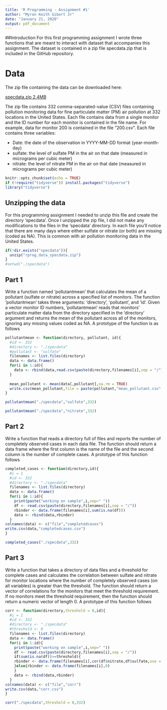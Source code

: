 ```yaml
---
title: 'R Programming - Assignment #1'
author: "Myron Keith Gibert Jr"
date: "January 21, 2020"
output: pdf_document
---
```

##Introduction
For this first programming assignment I wrote three functions that are meant to interact with dataset that accompanies this assignment. The dataset is contained in a zip file specdata.zip that is included in the GitHub repository.

# Data
The zip file containing the data can be downloaded here:

[specdata.zip 2.4MB](https://d396qusza40orc.cloudfront.net/rprog%2Fdata%2Fspecdata.zip)

The zip file contains 332 comma-separated-value (CSV) files containing pollution monitoring data for fine particulate matter (PM) air pollution at 332 locations in the United States. Each file contains data from a single monitor and the ID number for each monitor is contained in the file name. For example, data for monitor 200 is contained in the file "200.csv". Each file contains three variables:

* Date: the date of the observation in YYYY-MM-DD format (year-month-day)
* sulfate: the level of sulfate PM in the air on that date (measured in micrograms per cubic meter)
* nitrate: the level of nitrate PM in the air on that date (measured in micrograms per cubic meter)

```r
knitr::opts_chunk$set(echo = TRUE)
if (!require("tidyverse")) install.packages("tidyverse")
library("tidyverse")
```

## Unzipping the data

For this programming assignment I needed to unzip this file and create the directory 'specdata'. Once I unzipped the zip file, I did not make any modifications to the files in the 'specdata' directory. In each file you'll notice that there are many days where either sulfate or nitrate (or both) are missing (coded as NA). This is common with air pollution monitoring data in the United States.

```r
if(!dir.exists("specdata")){
  unzip("rprog_data_specdata.zip")
}
#setwd("./specdata")
```

## Part 1

Write a function named 'pollutantmean' that calculates the mean of a pollutant (sulfate or nitrate) across a specified list of monitors. The function 'pollutantmean' takes three arguments: 'directory', 'pollutant', and 'id'. Given a vector monitor ID numbers, 'pollutantmean' reads that monitors' particulate matter data from the directory specified in the 'directory' argument and returns the mean of the pollutant across all of the monitors, ignoring any missing values coded as NA. A prototype of the function is as follows

```r
pollutantmean <- function(directory, pollutant, id){
  #id <- 332
  #directory <- "./specdata"
  #pollutant <- "sulfate"
  filenames <- list.files(directory)
  data <- data.frame()
  for(i in 1:id){
    data <- rbind(data,read.csv(paste(directory,filenames[i],sep = "/")))
  }
  
  mean_pollutant <- mean(data[,pollutant],na.rm = TRUE)
  write.csv(mean_pollutant,file = paste(pollutant,"mean_pollutant.csv",sep="_"))
}

pollutantmean("./specdata","sulfate",332)

pollutantmean("./specdata","nitrate",332)
```

## Part 2

Write a function that reads a directory full of files and reports the number of completely observed cases in each data file. The function should return a data frame where the first column is the name of the file and the second column is the number of complete cases. A prototype of this function follows

```r
completed_cases <- function(directory,id){
  #i = 1
  #id <- 332
  #directory <- "./specdata"
  filenames <- list.files(directory)
  data <- data.frame()
  for(i in 1:id){
    print(paste("working on sample",i,sep=" "))
    df <- read.csv(paste(directory,filenames[i],sep = "/"))
    rbinder <- data.frame(filenames[i],sum(is.na(df)))
    data <- rbind(data,rbinder)
  }
colnames(data) <- c("file","completedcases")
write.csv(data,"completedcases.csv")
}

completed_cases("./specdata",332)
```

## Part 3

Write a function that takes a directory of data files and a threshold for complete cases and calculates the correlation between sulfate and nitrate for monitor locations where the number of completely observed cases (on all variables) is greater than the threshold. The function should return a vector of correlations for the monitors that meet the threshold requirement. If no monitors meet the threshold requirement, then the function should return a numeric vector of length 0. A prototype of this function follows

```r
corr <- function(directory,threshold = 0,id){
  #i = 1
  #id <- 332
  #directory <- "./specdata"
  #threshold <- 0
  filenames <- list.files(directory)
  data <- data.frame()
  for(i in 1:id){
    print(paste("working on sample",i,sep=" "))
    df <- read.csv(paste(directory,filenames[i],sep = "/"))
    if(sum(is.na(df))>=threshold){
    rbinder <- data.frame(filenames[i],cor(df$nitrate,df$sulfate,use = "pairwise.complete.obs"))
    }else{rbinder <- data.frame(filenames[i],0)
    }
    data <- rbind(data,rbinder)
  }
colnames(data) <- c("file","corr")
write.csv(data,"corr.csv")
}

corr("./specdata",threshold = 0,332)
```